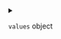 
<details>
<summary>

`values`  <span class="config-field-type">object</span> 

</summary>

Values are additional values that should get passed to deploying this chart

</details>

